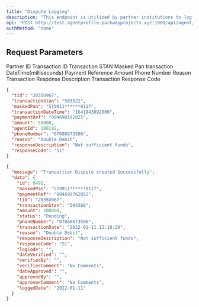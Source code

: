 ```yaml
---
title: "Dispute Logging"
description: "This endpoint is utilized by partner institutions to log disputes within its system to the readycash service for resolution."
api: "POST http://test.agentprofile.parkwayprojects.xyz:1900/api/agent/disputes/create"
authMethod: "none"
---
```


## Request Parameters


<ParamField body="agentId" type="number" required>
  Partner ID
</ParamField>

<ParamField body="tid" type="string" required>
  Transaction ID
</ParamField>

<ParamField body="transactionStan" type="string" required>
  Transaction STAN
</ParamField>

<ParamField body="maskedPan" type="string" required>
  Masked Pan
</ParamField>

<ParamField body="transactionDateTime" type="string" required>
  transaction DateTime(milliseconds)
</ParamField>

<ParamField body="paymentRef" type="string" required>
  Payment Reference
</ParamField>

<ParamField body="amount" type="string" required>
  Amount
</ParamField>

<ParamField body="phoneNumber" type="string" required>
  Phone Number
</ParamField>

<ParamField body="reason" type="string" required>
  Reason
</ParamField>

<ParamField body="responseDescription" type="string" required>
  Transaction Response Description
</ParamField>

<ParamField body="responseCode" type="string" required>
  Transaction Response Code
</ParamField>

<RequestExample>

```json Request
{
  "tid": "2035U967",
  "transactionStan": "503522",
  "maskedPan": "519911******0117",
  "transactionDateTime": "1641843092000",
  "paymentRef": "004698192825",
  "amount": 50000,
  "agentId": 100192,
  "phoneNumber": "07086673506",
  "reason": "Double Debit",
  "responseDescription": "Not sufficient funds",
  "responseCode": "51"
}
```

</RequestExample>

<ResponseExample>

```json Response
{
  "message": "Transaction Dispute created Successfully",
  "data": {
    "id": 8492,
    "maskedPan": "519911******0117",
    "paymentRef": "004699762852",
    "tid": "2035U967",
    "transactionStan": "504386",
    "amount": 200000,
    "status": "Pending",
    "phoneNumber": "07086673506",
    "transactionDate": "2022-01-11 12:18:20",
    "reason": "Double Debit",
    "responseDescription": "Not sufficient funds",
    "responseCode": "51",
    "logCode": "",
    "dateVerified": "",
    "verifiedBy": "",
    "verifierComment": "No Comments",
    "dateApproved": "",
    "approvedBy": "",
    "approverComment": "No Comments",
    "loggedDate": "2022-01-11"
  }
}
```

</ResponseExample>
